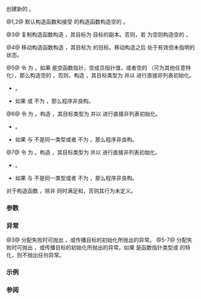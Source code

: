{{cpp/utility/functional/copyable_function/title|copyable_function}}
{{cpp/utility/functional/copyable_function/navbar}}
{{dcl begin}}
{{dcl|num=1|since=c++26|
copyable_function() noexcept;
}}
{{dcl|num=2|since=c++26|
copyable_function( std::nullptr_t ) noexcept;
}}
{{dcl|num=3|since=c++26|
copyable_function( const copyable_function&amp; other );
}}
{{dcl|num=4|since=c++26|
copyable_function( copyable_function&amp;&amp; other ) noexcept;

}}
{{dcl|num=5|since=c++26|
template&lt; class F &gt; 
copyable_function( F&amp;&amp; f );
}}
{{dcl|num=6|since=c++26|
template&lt; class T, class... CArgs &gt; 
explicit copyable_function( std::in_place_type_t&lt;T&gt;, CArgs&amp;&amp;... args );
}}
{{dcl|num=7|since=c++26|
template&lt; class T, class U, class... CArgs &gt; 
explicit copyable_function( std::in_place_type_t&lt;T&gt;,
                            std::initializer_list&lt;U&gt; il, CArgs&amp;&amp;... args );
}}
{{dcl end}}

创建新的 {{tt|std::copyable_function}}。

@1,2@ 默认构造函数和接受 {{c|nullptr}} 的构造函数构造空的 {{tt|std::copyable_function}}。

@3@ 复制构造函数构造 {{tt|std::copyable_function}}，其目标为 {{c|other}} 目标的副本。否则，若 {{c|other}} 为空则构造空的 {{tt|std::copyable_function}}。

@4@ 移动构造函数构造 {{tt|std::copyable_function}}，其目标为 {{c|other}} 的目标。移动构造之后 {{c|other}} 处于有效但未指明的状态。

@5@ 令 {{tt|VT}} 为 {{c|std::decay_t&lt;F&gt;}}。如果 {{c|f}} 是空函数指针，空成员指针值，或者空的 {{tt|std::copyable_function}}（可为其他任意特化），那么构造空的 {{tt|std::copyable_function}}。否则，构造 {{tt|std::copyable_function}}，其目标类型为 {{tt|VT}} 并以 {{c|std::forward&lt;F&gt;(f)}} 进行直接非列表初始化。
* {{cpp/enable_if| {{tt|VT}} 既和 {{tt|copyable_function}} 不同又不是 {{lc|std::in_place_type_t}} 的特化，且 {{c|/*is-callable-from*/&lt;VT&gt;}}（见下文）为 {{c|true}}}}。
* 如果 {{c|std::is_constructible_v&lt;VT, F&gt;}} 或 {{c|std::is_copy_constructible_v&lt;VT&gt;}} 不为 {{c|true}}，那么程序非良构。

@6@ 令 {{tt|VT}} 为 {{c|std::decay_t&lt;T&gt;}}。构造 {{tt|std::copyable_function}}，其目标类型为 {{tt|VT}} 并以 {{c|std::forward&lt;CArgs&gt;(args)...}} 进行直接非列表初始化。
* {{cpp/enable_if| {{c|std::is_constructible_v&lt;VT, CArgs...&gt;}} 和 {{c|/*is-callable-from*/&lt;VT&gt;}}（见下文）均为 {{c|true}}}}。
* 如果 {{tt|VT}} 与 {{tt|T}} 不是同一类型或者 {{c|std::is_copy_constructible_v&lt;VT&gt;}} 不为 {{c|true}}，那么程序非良构。

@7@ 令 {{tt|VT}} 为 {{c|std::decay_t&lt;T&gt;}}。构造 {{tt|std::copyable_function}}，其目标类型为 {{tt|VT}} 并以 {{c|il, std::forward&lt;CArgs&gt;(args)...}} 进行直接非列表初始化。
* {{cpp/enable_if| {{c|std::is_constructible_v&lt;VT, std::initializer_list&lt;U&gt;&amp;, CArgs...&gt;}} 和 {{c|/*is-callable-from*/&lt;VT&gt;}}（见下文）均为 {{c|true}}}}。
* 如果 {{tt|VT}} 与 {{tt|T}} 不是同一类型或者 {{c|std::is_copy_constructible_v&lt;VT&gt;}} 不为 {{c|true}}，那么程序非良构。

对于构造函数 {{v|5-7}}，除非 {{tt|VT}} 同时满足{{named req|Destructible}}和{{named req|CopyConstructible}}，否则其行为未定义。

{{cpp/utility/functional/is_callable_from_table|copyable_function}}

===参数===
{{par begin}}
{{par|other|要复制或移动的另一 {{tt|std::copyable_function}}}}
{{par|f|要包装的函数或{{named req|Callable}}对象}}
{{par|args|用以构造目标对象的实参}}
{{par|il|用以构造目标对象的 {{lc|std::initializer_list}}}}
{{par end}}

===异常===
@3@ 分配失败时可抛出 {{lc|std::bad_alloc}}，或传播目标的初始化所抛出的异常。
@5-7@ 分配失败时可抛出 {{lc|std::bad_alloc}}，或传播目标的初始化所抛出的异常。如果 {{tt|VT}} 是函数指针类型或 {{lc|std::reference_wrapper}} 的特化，则不抛出任何异常。

===示例===
{{example}}

===参阅===
{{dsc begin}}
{{dsc inc|cpp/utility/functional/function/dsc constructor}}
{{dsc inc|cpp/utility/functional/move_only_function/dsc constructor}}
{{dsc end}}

{{langlinks|de|en|es|fr|it|ja|pt|ru}}